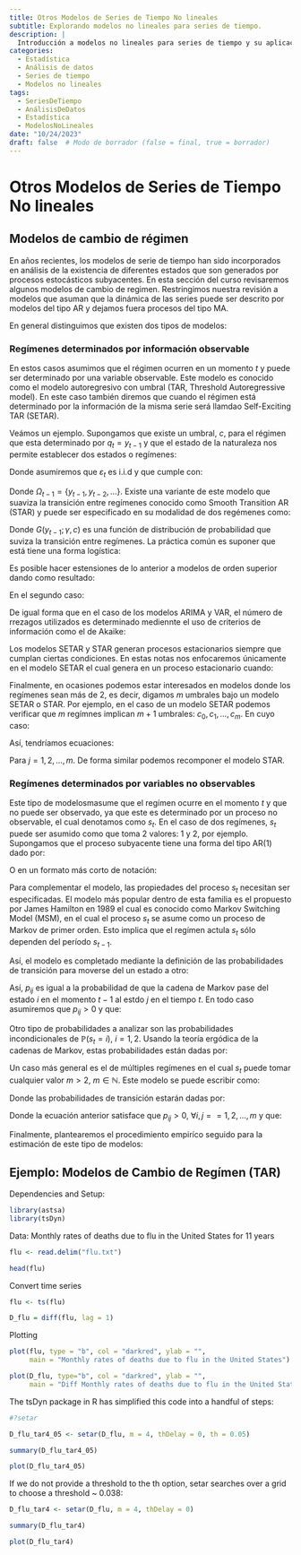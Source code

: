 ```yaml
---
title: Otros Modelos de Series de Tiempo No lineales
subtitle: Explorando modelos no lineales para series de tiempo.
description: |
  Introducción a modelos no lineales para series de tiempo y su aplicación en análisis de datos
categories:
  - Estadística
  - Análisis de datos
  - Series de tiempo
  - Modelos no lineales
tags:
  - SeriesDeTiempo
  - AnálisisDeDatos
  - Estadística
  - ModelosNoLineales
date: "10/24/2023"
draft: false  # Modo de borrador (false = final, true = borrador)
---
```


# Otros Modelos de Series de Tiempo No lineales

## Modelos de cambio de régimen

En años recientes, los modelos de serie de tiempo han sido incorporados en análisis de la existencia de diferentes estados que son generados por procesos estocásticos subyacentes. En esta sección del curso revisaremos algunos modelos de cambio de regimen. Restringimos nuestra revisión a modelos que asuman que la dinámica de las series puede ser descrito por modelos del tipo AR y dejamos fuera procesos del tipo MA.

En general distinguimos que existen dos tipos de modelos:
\begin{enumerate}
    \item Modelos caracterizados por una variable observable, por lo que tenemos certeza de los régimanes en cada uno de los momentos.
    
    \item Modelos en los que el régimen no puede ser observado por una variable, pero si conocemos el proceso estocástico subyacente. 
\end{enumerate}

### Regímenes determinados por información observable

En estos casos asumimos que el régimen ocurren en un momento $t$ y puede ser determinado por una variable observable. Este modelo es conocido como el modelo autoregresivo con umbral (TAR, Threshold Autoregressive model). En este caso también diremos que cuando el régimen está determinado por la información de la misma serie será llamdao Self-Exciting TAR (SETAR).

Veámos un ejemplo. Supongamos que existe un umbral, $c$, para el régimen que esta determinado por $q_t = y_{t-1}$ y que el estado de la naturaleza nos permite establecer dos estados o regímenes:
\begin{equation}
    y_t = 
    \begin{cases}
        \phi_{01} + \phi_{11} y_{t-1} + \varepsilon_t \text{ si } y_{t-1} \leq c \\
        \phi_{02} + \phi_{12} y_{t-1} + \varepsilon_t \text{ si } y_{t-1} > c 
    \end{cases}
\end{equation}

Donde asumiremos que $\varepsilon_t$ es i.i.d y que cumple con:
\begin{equation*}
    \mathbb{E}[\varepsilon_t | \Omega_{t-1}] = 0
\end{equation*}

Donde $\Omega_{t-1} = \{ y_{t-1}, y_{t-2}, \ldots \}$. Existe una variante de este modelo que suaviza la transición entre regímenes conocido como Smooth Transition AR (STAR) y puede ser especificado en su modalidad de dos regémenes como:
\begin{equation}
    y_t = (\phi_{01} + \phi_{11} y_{t-1}) (1 - G(y_{t-1}; \gamma, c)) + (\phi_{02} + \phi_{12} y_{t-1}) G(y_{t-1}; \gamma, c) + \varepsilon_t
\end{equation}

Donde $G(y_{t-1}; \gamma, c)$ es una función de distribución de probabilidad que suviza la transición entre regímenes. La práctica común es suponer que está tiene una forma logística:
\begin{equation}
    G(y_{t-1}; \gamma, c) = \frac{1}{1 + e^{-\gamma (y_{t-1} - c)}}
\end{equation}

Es posible hacer estensiones de lo anterior a modelos de orden superior dando como resultado:
\begin{equation}
    y_t = 
    \begin{cases}
        \phi_{01} + \phi_{11} y_{t-1} + \phi_{21} y_{t-2} + \ldots + \phi_{p_1 1} y_{t-p_1} + \varepsilon_t \text{ si } y_{t-1} \leq c \\
        \phi_{02} + \phi_{12} y_{t-1} + \phi_{22} y_{t-2} + \ldots + \phi_{p_2 2} y_{t-p_2} + \varepsilon_t \text{ si } y_{t-1} > c 
    \end{cases}
\end{equation}

En el segundo caso:
\begin{eqnarray*}
    y_t & = & (\phi_{01} + \phi_{11} y_{t-1} + \phi_{21} y_{t-2} + \ldots + \phi_{p_1 1} y_{t-p_1}) (1 - G(y_{t-1}; \gamma, c)) \\
    &  & + (\phi_{02} + \phi_{12} y_{t-1} + \phi_{22} y_{t-2} + \ldots + \phi_{p_2 2} y_{t-p_2}) G(y_{t-1}; \gamma, c) \\
    &  & + \varepsilon_t
\end{eqnarray*}

De igual forma que en el caso de los modelos ARIMA y VAR, el número de rrezagos utilizados es determinado mediennte el uso de criterios de información como el de Akaike:
\begin{equation}
    AIC(p_1, p_2) = n_1 ln(\hat{\sigma}^2_1) + n_2 ln(\hat{\sigma}^2_2) + 2(p_1 + 1) + 2(p_2 + 1)
\end{equation}

Los modelos SETAR y STAR generan procesos estacionarios siempre que cumplan ciertas condiciones. En estas notas nos enfocaremos únicamente en el modelo SETAR el cual genera en un proceso estacionario cuando:
\begin{enumerate}
    \item $\phi_{11} < 1$, $\phi_{12} < 1$, $\phi_{11} \cdot \phi_{12} < 1$
    
    \item $\phi_{11} = 1$, $\phi_{12} < 1$, $\phi_{01} > 0$
    
    \item $\phi_{11} < 1$, $\phi_{12} = 1$, $\phi_{02} < 0$
    
    \item $\phi_{11} = 1$, $\phi_{12} = 1$, $\phi_{02} < 0 < \phi_{01}$
    
    \item $\phi_{11} \cdot \phi_{12} = 1$, $\phi_{11} < 0$, $\phi_{02} + \phi_{12} \cdot \phi_{01} > 0$
\end{enumerate}

Finalmente, en ocasiones podemos estar interesados en modelos donde los regímenes sean más de 2, es decir, digamos $m$ umbrales bajo un modelo SETAR o STAR. Por ejemplo, en el caso de un modelo SETAR podemos verificar que $m$ regímnes implican $m + 1$ umbrales: $c_0, c_1, \ldots, c_m$. En cuyo caso:
\begin{equation*}
    -\infty = c_0 < c_1 < \ldots < c_{m-1} < c_m = \infty
\end{equation*}

Así, tendríamos ecuaciones:
\begin{equation}
    y_t = \phi_{0j} + \phi_{ij} y_{t-1} + \varepsilon_t \text{ si } c_{j-1} < y_{t-1} < c_j
\end{equation}

Para $j = 1, 2, \ldots, m$. De forma similar podemos recomponer el modelo STAR.

### Regímenes determinados por variables no observables

Este tipo de modelosmasume que el regímen ocurre en el momento $t$ y que no puede ser observado, ya que este es determinado por un proceso no observable, el cual denotamos como $s_t$. En el caso de dos regímenes, $s_t$ puede ser asumido como que toma 2 valores: 1 y 2, por ejemplo. Supongamos que el proceso subyacente tiene una forma del tipo AR(1) dado por:
\begin{equation}
    y_t = 
    \begin{cases}
        \phi_{01} + \phi_{11} y_{t-1} + \varepsilon_t \text{ si } s_t = 1 \\
        \phi_{02} + \phi_{12} y_{t-1} + \varepsilon_t \text{ si } s_t = 2
    \end{cases}
    \label{eq_swching_obs}
\end{equation}

O en un formato más corto de notación:
\begin{equation}
    y_t = \phi_{0 s_t} + \phi_{1 s_t} y_{t-1} + \varepsilon_t
\end{equation}

Para complementar el modelo, las propiedades del proceso $s_t$ necesitan ser especificadas. El modelo más popular dentro de esta familia es el propuesto por James Hamilton en 1989 el cual es conocido como Markov Switching Model (MSM), en el cual el proceso $s_t$ se asume como un proceso de Markov de primer orden. Esto implica que el regímen actula $s_t$ sólo dependen del período $s_{t-1}$. 

Así, el modelo es completado mediante la definición de las probabilidades de transición para moverse del un estado a otro:
\begin{eqnarray*}
    \mathbb{P}(s_t = 1 | s_{t-1} = 1) & = & p_{11} \\
    \mathbb{P}(s_t = 2 | s_{t-1} = 1) & = & p_{12} \\
    \mathbb{P}(s_t = 1 | s_{t-1} = 2) & = & p_{21} \\
    \mathbb{P}(s_t = 2 | s_{t-1} = 2) & = & p_{22} 
\end{eqnarray*}

Así, $p_{ij}$ es igual a la probabilidad de que la cadena de Markov pase del estado $i$ en el momento $t-1$ al estdo $j$ en el tiempo $t$. En todo caso asumiremos que $p_{ij} > 0$ y que:
\begin{eqnarray*}
    p_{11} + p_{12} = 1 \\
    p_{21} + p_{22} = 1 
\end{eqnarray*}

Otro tipo de probabilidades a analizar son las probabilidades incondicionales de $\mathbb{P}(s_t = i)$, $i = 1, 2$. Usando la teoría ergódica de la cadenas de Markov, estas probabilidades están dadas por:
\begin{eqnarray*}
    \mathbb{P}(s_t = 1) & = & \frac{1 - p_{22}}{2 - p_{11} - p_{22}} \\ 
    \mathbb{P}(s_t = 2) & = & \frac{1 - p_{11}}{2 - p_{11} - p_{22}}
\end{eqnarray*}

Un caso más general es el de múltiples regímenes en el cual $s_t$ puede tomar cualquier valor $m > 2$, $m \in \mathbb{N}$. Este modelo se puede escribir como:
\begin{equation}
    y_t = \phi_{0j} + \phi_{1j} y_{t-1} + \varepsilon_t \text{ si } s_t = j \text{, para } j = 1, 2, \ldots, m
\end{equation}

Donde las probabilidades de transición estarán dadas por:
\begin{equation}
    p_{ij} = \mathbb{P}(s_t = j | s_{t-1} = i) \text{ para } i , j = 1, 2, \ldots, m
\end{equation}

Donde la ecuación anterior satisface que $p_{ij} > 0$, $\forall i, j = = 1, 2, \ldots, m$ y que:
\begin{equation*}
    \sum_{j=1}^m p_{ij} = 1 \text{ para } i = 1, 2, \ldots, m
\end{equation*}

Finalmente, plantearemos el procedimiento empiríco seguido para la estimación de este tipo de modelos:
\begin{enumerate}
    \item Estimar un proceso AR(p)
    
    \item Probar una hipótesis nula de no linealidad de acurdo con alguno de los modelos SERAR, STAR o MSM
    
    \item Estimar lo parámetros
    
    \item Evluar los resultados del modelo
    
    \item Ajustar, en su caso, la estimación o modelo
    
    \item Pronósticar o realizar análisis impluso-respuesta
\end{enumerate}

## Ejemplo: Modelos de Cambio de Regímen (TAR)

Dependencies and Setup:

```r

library(astsa)
library(tsDyn)

```

Data: Monthly rates of deaths due to flu in the United States for 11 years

```r

flu <- read.delim("flu.txt")

head(flu)

```

Convert time series

```r

flu <- ts(flu)

D_flu = diff(flu, lag = 1)

```

Plotting

```r

plot(flu, type = "b", col = "darkred", ylab = "", 
     main = "Monthly rates of deaths due to flu in the United States")

plot(D_flu, type="b", col = "darkred", ylab = "", 
     main = "Diff Monthly rates of deaths due to flu in the United States")

```

The tsDyn package in R has simplified this code into a handful of steps:

```r

#?setar

D_flu_tar4_05 <- setar(D_flu, m = 4, thDelay = 0, th = 0.05) 

summary(D_flu_tar4_05) 

```

```r

plot(D_flu_tar4_05)

```

If we do not provide a threshold to the th option, setar searches over a grid to choose a threshold ~ 0.038:

```r

D_flu_tar4 <- setar(D_flu, m = 4, thDelay = 0)

summary(D_flu_tar4)

plot(D_flu_tar4)

```